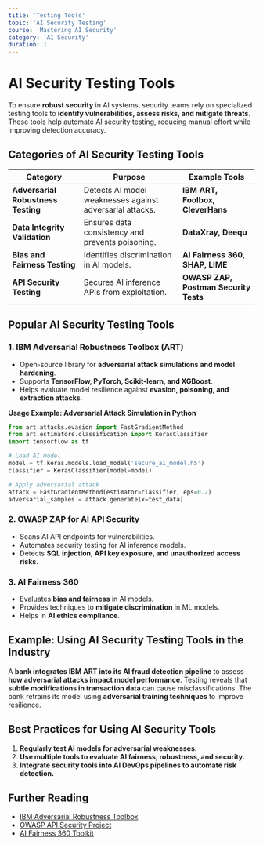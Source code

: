 ```yaml
---
title: 'Testing Tools'
topic: 'AI Security Testing'
course: 'Mastering AI Security'
category: 'AI Security'
duration: 1
---
```


# AI Security Testing Tools

To ensure **robust security** in AI systems, security teams rely on specialized testing tools to **identify vulnerabilities, assess risks, and mitigate threats**. These tools help automate AI security testing, reducing manual effort while improving detection accuracy.

## **Categories of AI Security Testing Tools**

| Category | Purpose | Example Tools |
|----------|---------|--------------|
| **Adversarial Robustness Testing** | Detects AI model weaknesses against adversarial attacks. | **IBM ART, Foolbox, CleverHans** |
| **Data Integrity Validation** | Ensures data consistency and prevents poisoning. | **DataXray, Deequ** |
| **Bias and Fairness Testing** | Identifies discrimination in AI models. | **AI Fairness 360, SHAP, LIME** |
| **API Security Testing** | Secures AI inference APIs from exploitation. | **OWASP ZAP, Postman Security Tests** |

## **Popular AI Security Testing Tools**

### **1. IBM Adversarial Robustness Toolbox (ART)**
- Open-source library for **adversarial attack simulations and model hardening**.
- Supports **TensorFlow, PyTorch, Scikit-learn, and XGBoost**.
- Helps evaluate model resilience against **evasion, poisoning, and extraction attacks**.

**Usage Example: Adversarial Attack Simulation in Python**
```python
from art.attacks.evasion import FastGradientMethod
from art.estimators.classification import KerasClassifier
import tensorflow as tf

# Load AI model
model = tf.keras.models.load_model('secure_ai_model.h5')
classifier = KerasClassifier(model=model)

# Apply adversarial attack
attack = FastGradientMethod(estimator=classifier, eps=0.2)
adversarial_samples = attack.generate(x=test_data)
```

### **2. OWASP ZAP for AI API Security**
- Scans AI API endpoints for vulnerabilities.
- Automates security testing for AI inference models.
- Detects **SQL injection, API key exposure, and unauthorized access risks**.

### **3. AI Fairness 360**
- Evaluates **bias and fairness** in AI models.
- Provides techniques to **mitigate discrimination** in ML models.
- Helps in **AI ethics compliance**.

## **Example: Using AI Security Testing Tools in the Industry**

A **bank integrates IBM ART into its AI fraud detection pipeline** to assess **how adversarial attacks impact model performance**. Testing reveals that **subtle modifications in transaction data** can cause misclassifications. The bank retrains its model using **adversarial training techniques** to improve resilience.

## **Best Practices for Using AI Security Tools**

1. **Regularly test AI models for adversarial weaknesses.**  
2. **Use multiple tools to evaluate AI fairness, robustness, and security.**  
3. **Integrate security tools into AI DevOps pipelines to automate risk detection.**  

## **Further Reading**

- [IBM Adversarial Robustness Toolbox](https://github.com/Trusted-AI/adversarial-robustness-toolbox)  
- [OWASP API Security Project](https://owasp.org/www-project-api-security/)  
- [AI Fairness 360 Toolkit](https://github.com/Trusted-AI/AIF360)  
